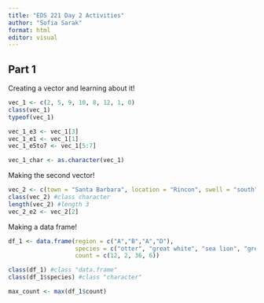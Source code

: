 ```yaml
---
title: "EDS 221 Day 2 Activities"
author: "Sofia Sarak"
format: html
editor: visual
---
```


## Part 1

Creating a vector and learning about it!
```r
vec_1 <- c(2, 5, 9, 10, 8, 12, 1, 0)
class(vec_1)
typeof(vec_1)

vec_1_e3 <- vec_1[3]
vec_1_e1 <- vec_1[1]
vec_1_e5to7 <- vec_1[5:7]

vec_1_char <- as.character(vec_1)
```

Making the second vector!
```r
vec_2 <- c(town = "Santa Barbara", location = "Rincon", swell = "south")
class(vec_2) #class character
length(vec_2) #length 3
vec_2_e2 <- vec_2[2]
```

Making a data frame!
```r
df_1 <- data.frame(region = c("A","B","A","D"), 
                   species = c("otter", "great white", "sea lion", "grey whale"), 
                   count = c(12, 2, 36, 6))

class(df_1) #class "data.frame"
class(df_1$species) #class "character"

max_count <- max(df_1$count)
```

